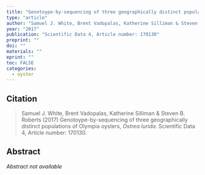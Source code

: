 ```yaml
---
title: "Genotoype-by-sequencing of three geographically distinct populations of Olympia oysters, *Ostrea lurida*"
type: "article"
author: "Samuel J. White, Brent Vadopalas, Katherine Silliman & Steven B. Roberts"
year: "2017"
publication: "Scientific Data 4, Article number: 170130"
preprint: ""
doi: ""
materials: ""
eprint: ""
toc: FALSE
categories:
  - oyster
---
```


## Citation

> Samuel J. White, Brent Vadopalas, Katherine Silliman & Steven B. Roberts (2017) Genotoype-by-sequencing of three geographically distinct populations of Olympia oysters, *Ostrea lurida*. Scientific Data 4, Article number: 170130. 

## Abstract

*Abstract not available*

